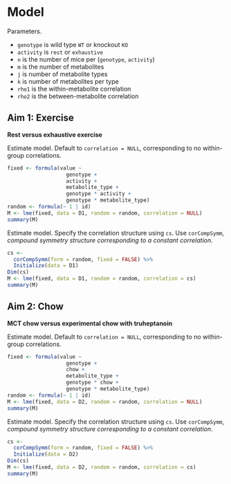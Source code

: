 # Model

Parameters.

* `genotype` is wild type `WT` or knockout `KO`
* `activity` is `rest` or `exhaustive`
* `n` is the number of mice per (`genotype`, `activity`)
* `m` is the number of metabolites
* `j` is number of metabolite types
* `k` is number of metabolites per type
* `rho1` is the within-metabolite correlation
* `rho2` is the between-metabolite correlation


## Aim 1: Exercise

**Rest versus exhaustive exercise**

Estimate model.
Default to `correlation = NULL`, corresponding to no within-group correlations.

```r
fixed <- formula(value ~
                   genotype +
                   activity +
                   metabolite_type +
                   genotype * activity +
                   genotype * metabolite_type)
random <- formula(~ 1 | id)
M <- lme(fixed, data = D1, random = random, correlation = NULL)
summary(M)
```

Estimate model.
Specify the correlation structure using `cs`.
Use `corCompSymm`, *compound symmetry structure corresponding to a constant correlation*.

```r
cs <-
  corCompSymm(form = random, fixed = FALSE) %>%
  Initialize(data = D1)
Dim(cs)
M <- lme(fixed, data = D1, random = random, correlation = cs)
summary(M)
```


## Aim 2: Chow

**MCT chow versus experimental chow with truheptanoin**

Estimate model.
Default to `correlation = NULL`, corresponding to no within-group correlations.

```r
fixed <- formula(value ~
                   genotype +
                   chow +
                   metabolite_type +
                   genotype * chow +
                   genotype * metabolite_type)
random <- formula(~ 1 | id)
M <- lme(fixed, data = D2, random = random, correlation = NULL)
summary(M)
```

Estimate model.
Specify the correlation structure using `cs`.
Use `corCompSymm`, *compound symmetry structure corresponding to a constant correlation*.

```r
cs <-
  corCompSymm(form = random, fixed = FALSE) %>%
  Initialize(data = D2)
Dim(cs)
M <- lme(fixed, data = D2, random = random, correlation = cs)
summary(M)
```
